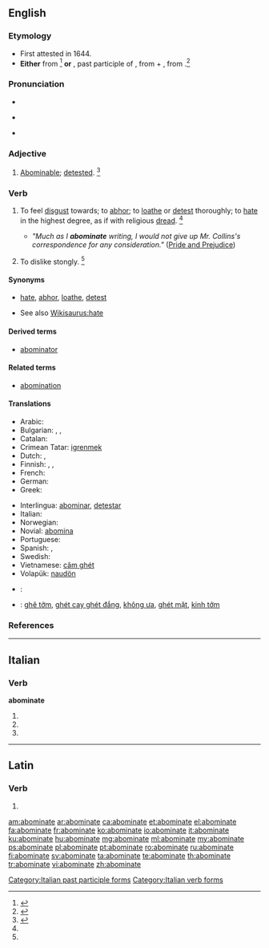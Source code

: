 ==English==

===Etymology===
* First attested in 1644. 
* '''Either''' from {{back-form|abomination}}<ref>{{reference-book | last = Dobbie | first = Elliott K. | coauthors = Dunmore, C. William, et al. | editor = Barnhart, Robert K.| title = Chambers Dictionary of Etymology | origyear = 1998 | year = 2004 | publisher = Chambers Harrap Publishers Ltd | location = Edinburgh, Scotland | isbn =0550142304 | pages = 4}}</ref> '''or''' {{etyl|LL.|en}} {{term|abominatus|abōminātus|lang=la}}, past participle of {{term|abominari|abōminarī|to deprecate as an ill omen|lang=la}}, from {{term|ab|lang=la}} + {{term|ominari||to forebode, presage|lang=la}}, from {{term|omin-||omen|lang=la}}.<ref>{{reference-book | last =| first = | authorlink =  | coauthors =  | editor =Gove, Philip Babcock    | others =  | title = Webster's Third International Dictionary of the English Language Unabridged | origdate =  | origyear = 1909 | origmonth =  | url =  | format =  | accessdate =  | accessyear =  | accessmonth =  | edition =  | date =  | year =1976  | month =  | publisher =G. & C. Merriam Co.  | location = Springfield, MA | language =  | id =  | doi = | isbn =0-87779-101-5 | lccn = | ol = | pages =5| chapter =  | chapterurl =  | quote =}}</ref> 

===Pronunciation===
* {{audio|en-us-abominate.ogg|Audio (US)}}
* {{a|US}} {{IPA|/əˈbɒm.əˌnəɪt/|/əˈbɒm.ɪˌnəɪt/}}
* {{sense|adjective}} {{a|US}} {{IPA|/ə.ˈbɒm.ə.ˌnəɪt/|/ə.ˈbɒm.ɪ.ˌnəɪt|/ə.ˈbɒm.ə.nət/}}

===Adjective===
{{en-adj}}

# {{context|rare}} [[abominable|Abominable]]; [[detest]]ed. {{defdate|First attested in the late 16<sup>th</sup> century.}}<ref name=SOED>{{reference-book | last =| first = | authorlink =  | coauthors =  | editor =Brown, Lesley  | others =  | title = The Shorter Oxford English Dictionary | origdate =  | origyear = 1933| origmonth =  | url =  | format =  | accessdate =  | accessyear =  | accessmonth =  | edition = 5th | date =  | year =2003| month =  | publisher =Oxford University Press  | location =Oxford, UK | language =  | id =  | doi = | isbn =978-0-19-860575-7 | lccn = | ol = | pages =6| chapter =  | chapterurl =  | quote =}}</ref>

===Verb===
{{en-verb|abominat|ing}}

# {{context|transitive}} To feel [[disgust]] towards; to [[abhor]]; to [[loathe]] or [[detest]] thoroughly; to [[hate]] in the highest degree, as if with religious [[dread]]. {{defdate|First attested in the mid 17<sup>th</sup> century.}}<ref name=SOED/>
#* ''"Much as I '''abominate''' writing, I would not give up Mr. Collins's correspondence for any consideration."'' ([http://en.wikiquote.org/wiki/Pride_and_Prejudice Pride and Prejudice])
# {{context|transitive|colloquial}} To dislike stongly. {{defdate|First attested in the late 19<sup>th</sup> century.}}<ref name=SOED/>

====Synonyms====
* {{sense|to abhor}} [[hate]], [[abhor]], [[loathe]], [[detest]]
* See also [[Wikisaurus:hate]]

====Derived terms====
* [[abominator]]

====Related terms====
* [[abomination]]

====Translations====
{{trans-top|to feel disgust towards, to hate in the highest degree}}
* Arabic: {{t-|ar|يمقت|tr=yamqut|sc=Arab}}
* Bulgarian: {{t-|bg|отвращавам се|sc=Cyrl}}, {{t-|bg|гнуся се от|sc=Cyrl}}, {{t+|bg|ненавиждам|sc=Cyrl}}
* Catalan: {{t+|ca|abominar}}
* Crimean Tatar: [[igrenmek]]
* Dutch: {{t+|nl|verachten}}, {{t+|nl|verafschuwen}}
* Finnish: {{t+|fi|vihata}}, {{t+|fi|inhota}}, {{t-|fi|kammoksua}}
* French: {{t+|fr|détester}}
* German: {{t+|de|verabscheuen}}
* Greek: {{t+|el|απεχθάνομαι|tr=apechthánomai}}
{{trans-mid}}
* Interlingua: [[abominar]], [[detestar]]
* Italian: {{t+|it|abominare}}
* Norwegian: {{t-|no|føle avsky}}
* Novial: [[abomina]]
* Portuguese: {{t+|pt|abominar}}
* Spanish: {{t+|es|abominar}}, {{t+|es|detestar}}
* Swedish: {{t+|sv|avsky}}
* Vietnamese: [[căm ghét]]
* Volapük: [[naudön]]
{{trans-bottom}}

{{checktrans-top}}
* {{ttbc|he}}: {{t-|he|לתעב|tr=letaev}}
{{trans-mid}}
* {{ttbc|vi}}: [[ghê tởm]], [[ghét cay ghét đắng]], [[không ưa]], [[ghét mặt]], [[kinh tởm]]
{{trans-bottom}}

===References===
<references/>
----

==Italian==

===Verb===
'''abominate'''

# {{conjugation of|abominare||2|p|pres|ind|lang=it}}
# {{conjugation of|abominare||2|p|imp|lang=it}}
# {{form of|[[feminine|Feminine]] plural|abominato}}

[[Category:Italian past participle forms]]
[[Category:Italian verb forms]]

----

==Latin==

===Verb===
{{la-verb-form|abōmināte}}

# {{conjugation of|abomino|abōminō|2|p|pres|act|imp|lang=la}}

[[am:abominate]]
[[ar:abominate]]
[[ca:abominate]]
[[et:abominate]]
[[el:abominate]]
[[fa:abominate]]
[[fr:abominate]]
[[ko:abominate]]
[[io:abominate]]
[[it:abominate]]
[[ku:abominate]]
[[hu:abominate]]
[[mg:abominate]]
[[ml:abominate]]
[[my:abominate]]
[[ps:abominate]]
[[pl:abominate]]
[[pt:abominate]]
[[ro:abominate]]
[[ru:abominate]]
[[fi:abominate]]
[[sv:abominate]]
[[ta:abominate]]
[[te:abominate]]
[[th:abominate]]
[[tr:abominate]]
[[vi:abominate]]
[[zh:abominate]]